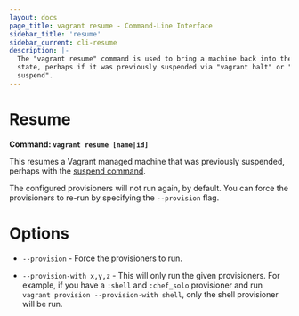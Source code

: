 ```yaml
---
layout: docs
page_title: vagrant resume - Command-Line Interface
sidebar_title: 'resume'
sidebar_current: cli-resume
description: |-
  The "vagrant resume" command is used to bring a machine back into the "up"
  state, perhaps if it was previously suspended via "vagrant halt" or "vagrant
  suspend".
---
```


# Resume

**Command: `vagrant resume [name|id]`**

This resumes a Vagrant managed machine that was previously suspended,
perhaps with the [suspend command](/docs/cli/suspend.html).

The configured provisioners will not run again, by default. You can force
the provisioners to re-run by specifying the `--provision` flag.

# Options

- `--provision` - Force the provisioners to run.

- `--provision-with x,y,z` - This will only run the given provisioners. For
  example, if you have a `:shell` and `:chef_solo` provisioner and run
  `vagrant provision --provision-with shell`, only the shell provisioner will
  be run.
